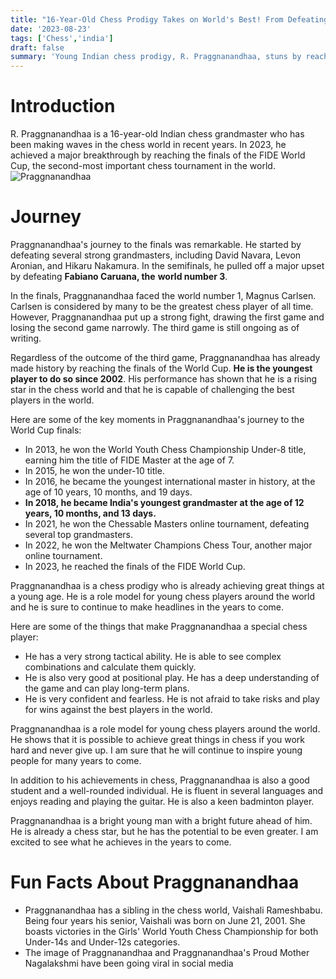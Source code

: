 ---
title: "16-Year-Old Chess Prodigy Takes on World's Best! From Defeating Grandmasters to Battling Magnus Carlsen, His Journey Will Amaze You!"
date: '2023-08-23'
tags: ['Chess','india']
draft: false
summary: 'Young Indian chess prodigy, R. Praggnanandhaa, stuns by reaching FIDE World Cup finals. Overcoming grandmasters, including Caruana, he faced Magnus Carlsen, drawing one game. His historic journey highlights tactical brilliance and fearlessness, inspiring young players. Beyond chess, he's a multi-talented role model, poised for a remarkable future.'
---

# Introduction
R. Praggnanandhaa is a 16-year-old Indian chess grandmaster who has been making waves in the chess world in recent years. In 2023, he achieved a major breakthrough by reaching the finals of the FIDE World Cup, the second-most important chess tournament in the world.
![Praggnanandhaa ](https://i.imgur.com/OerHeDO.jpg)
# Journey
Praggnanandhaa's journey to the finals was remarkable. He started by defeating several strong grandmasters, including David Navara, Levon Aronian, and Hikaru Nakamura. In the semifinals, he pulled off a major upset by defeating **Fabiano Caruana, the** **world number 3**.

In the finals, Praggnanandhaa faced the world number 1, Magnus Carlsen. Carlsen is considered by many to be the greatest chess player of all time. However, Praggnanandhaa put up a strong fight, drawing the first game and losing the second game narrowly. The third game is still ongoing as of writing.

Regardless of the outcome of the third game, Praggnanandhaa has already made history by reaching the finals of the World Cup. **He is the youngest player to do so since 2002**. His performance has shown that he is a rising star in the chess world and that he is capable of challenging the best players in the world.

Here are some of the key moments in Praggnanandhaa's journey to the World Cup finals:

-   In 2013, he won the World Youth Chess Championship Under-8 title, earning him the title of FIDE Master at the age of 7.
-   In 2015, he won the under-10 title.
-   In 2016, he became the youngest international master in history, at the age of 10 years, 10 months, and 19 days.
-   **In 2018, he became India's youngest grandmaster at the age of 12 years, 10 months, and 13 days.**
-   In 2021, he won the Chessable Masters online tournament, defeating several top grandmasters.
-   In 2022, he won the Meltwater Champions Chess Tour, another major online tournament.
-   In 2023, he reached the finals of the FIDE World Cup.

Praggnanandhaa is a chess prodigy who is already achieving great things at a young age. He is a role model for young chess players around the world and he is sure to continue to make headlines in the years to come.

Here are some of the things that make Praggnanandhaa a special chess player:

-   He has a very strong tactical ability. He is able to see complex combinations and calculate them quickly.
-   He is also very good at positional play. He has a deep understanding of the game and can play long-term plans.
-   He is very confident and fearless. He is not afraid to take risks and play for wins against the best players in the world.

Praggnanandhaa is a role model for young chess players around the world. He shows that it is possible to achieve great things in chess if you work hard and never give up. I am sure that he will continue to inspire young people for many years to come.

In addition to his achievements in chess, Praggnanandhaa is also a good student and a well-rounded individual. He is fluent in several languages and enjoys reading and playing the guitar. He is also a keen badminton player.

Praggnanandhaa is a bright young man with a bright future ahead of him. He is already a chess star, but he has the potential to be even greater. I am excited to see what he achieves in the years to come.

# Fun Facts About Praggnanandhaa

 - Praggnanandhaa has a sibling in the chess world, Vaishali Rameshbabu. Being four years his senior, Vaishali was born on June 21, 2001. She boasts victories in the Girls' World Youth Chess Championship for both Under-14s and Under-12s categories.
 - The image of Praggnanandhaa and Praggnanandhaa's Proud Mother Nagalakshmi have been going viral in social media